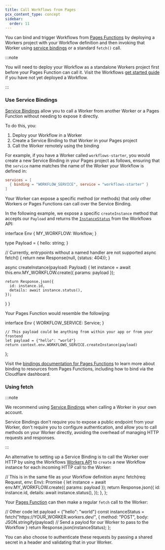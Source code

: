 ```yaml
---
title: Call Workflows from Pages
pcx_content_type: concept
sidebar:
  order: 11
---
```



You can bind and trigger Workflows from [Pages Functions](/pages/functions/) by deploying a Workers project with your Workflow definition and then invoking that Worker using [service bindings](/pages/functions/bindings/#service-bindings) or a standard `fetch()` call.

:::note

You will need to deploy your Workflow as a standalone Workers project first before your Pages Function can call it. Visit the Workflows [get started guide](/workflows/get-started/guide/) if you have not yet deployed a Workflow.

:::

### Use Service Bindings

[Service Bindings](/workers/runtime-apis/bindings/service-bindings/) allow you to call a Worker from another Worker or a Pages Function without needing to expose it directly.

To do this, you:

1. Deploy your Workflow in a Worker
2. Create a Service Binding to that Worker in your Pages project
3. Call the Worker remotely using the binding

For example, if you have a Worker called `workflows-starter`, you would create a new Service Binding in your Pages project as follows, ensuring that the `service` name matches the name of the Worker your Workflow is defined in:

<WranglerConfig>

```toml
services = [
  { binding = "WORKFLOW_SERVICE", service = "workflows-starter" }
]
```

</WranglerConfig>

Your Worker can expose a specific method (or methods) that only other Workers or Pages Functions can call over the Service Binding.

In the following example, we expose a specific `createInstance` method that accepts our `Payload` and returns the [`InstanceStatus`](/workflows/build/workers-api/#instancestatus) from the Workflows API:

<TypeScriptExample filename="index.ts">

interface Env {
	MY_WORKFLOW: Workflow;
}

type Payload = {
	hello: string;
}

  // Currently, entrypoints without a named handler are not supported
  async fetch() { return new Response(null, {status: 404}); }

  async createInstance(payload: Payload) {
    let instance = await this.env.MY_WORKFLOW.create({
    	params: payload
    });

    return Response.json({
      id: instance.id,
      details: await instance.status(),
    });
  }
}
</TypeScriptExample>

Your Pages Function would resemble the followijng:

<TypeScriptExample filename="functions/request.ts">
interface Env {
	WORKFLOW_SERVICE: Service;
}

	// This payload could be anything from within your app or from your frontend
	let payload = {"hello": "world"}
	return context.env.WORKFLOWS_SERVICE.createInstance(payload)
};
</TypeScriptExample>

Visit the [bindings documentation for Pages Functions](/pages/functions/bindings/#service-bindings) to learn more about binding to resources from Pages Functions, including how to bind via the Cloudflare dashboard.

### Using fetch

:::note

We recommend using [Service Bindings](/workers/runtime-apis/bindings/service-bindings/) when calling a Worker in your own account.

Service Bindings don't require you to expose a public endpoint from your Worker, don't require you to configure authentication, and allow you to call methods on your Worker directly, avoiding the overhead of managing HTTP requests and responses.

:::

An alternative to setting up a Service Binding is to call the Worker over HTTP by using the Workflows [Workers API](/workflows/build/workers-api/#workflow) to `create` a new Workflow instance for each incoming HTTP call to the Worker:

<TypeScriptExample filename="index.ts">
// This is in the same file as your Workflow definition
  async fetch(req: Request, env: Env): Promise<Response> {
    let instance = await env.MY_WORKFLOW.create({
    	params: payload
    });
    return Response.json({
      id: instance.id,
      details: await instance.status(),
    });
  },
};
</TypeScriptExample>

Your [Pages Function](/pages/functions/get-started/) can then make a regular `fetch` call to the Worker:

<TypeScriptExample filename="functions/request.ts">
	// Other code
	let payload = {"hello": "world"}
  const instanceStatus = fetch("https://YOUR_WORKER.workers.dev/", {
  	method: "POST",
    body: JSON.stringify(payload) // Send a paylod for our Worker to pass to the Workflow
  }
  return Response.json(instanceStatus);
};
</TypeScriptExample>

You can also choose to authenticate these requests by passing a shared secret in a header and validating that in your Worker.
